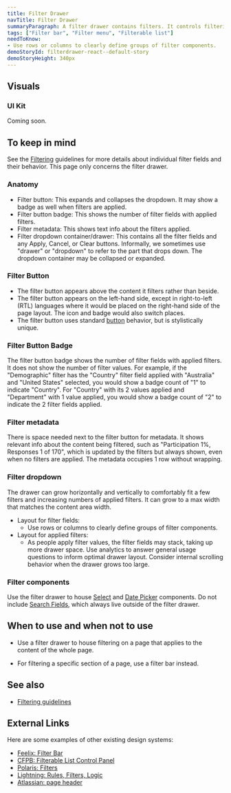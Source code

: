 ```yaml
---
title: Filter Drawer
navTitle: Filter Drawer
summaryParagraph: A filter drawer contains filters. It controls filtering of an entire page.
tags: ["Filter bar", "Filter menu", "Filterable list"]
needToKnow:
- Use rows or columns to clearly define groups of filter components.
demoStoryId: filterdrawer-react--default-story
demoStoryHeight: 340px
---
```



## Visuals

### UI Kit

Coming soon.

## To keep in mind

See the [Filtering](/guidelines/filtering) guidelines for more details about individual filter fields and their behavior. This page only concerns the filter drawer.

### Anatomy

- Filter button: This expands and collapses the dropdown. It may show a badge as well when filters are applied.
- Filter button badge: This shows the number of filter fields with applied filters.
- Filter metadata: This shows text info about the filters applied.
- Filter dropdown container/drawer: This contains all the filter fields and any Apply, Cancel, or Clear buttons. Informally, we sometimes use "drawer" or "dropdown" to refer to the part that drops down. The dropdown container may be collapsed or expanded.

### Filter Button

- The filter button appears above the content it filters rather than beside.
- The filter button appears on the left-hand side, except in right-to-left (RTL) languages where it would be placed on the right-hand side of the page layout. The icon and badge would also switch places.
- The filter button uses standard [button](/components/button) behavior, but is stylistically unique.

### Filter Button Badge

The filter button badge shows the number of filter fields with applied filters. It does not show the number of filter values. For example, if the "Demographic" filter has the "Country" filter field applied with "Australia" and "United States" selected, you would show a badge count of "1" to indicate "Country". For "Country" with its 2 values applied and "Department" with 1 value applied, you would show a badge count of "2" to indicate the 2 filter fields applied.

### Filter metadata

There is space needed next to the filter button for metadata. It shows relevant info about the content being filtered, such as "Participation 1%, Responses 1 of 170", which is updated by the filters but always shown, even when no filters are applied. The metadata occupies 1 row without wrapping.

### Filter dropdown

The drawer can grow horizontally and vertically to comfortably fit a few filters and increasing numbers of applied filters. It can grow to a max width that matches the content area width.

- Layout for filter fields:
    - Use rows or columns to clearly define groups of filter components.
- Layout for applied filters:
    - As people apply filter values, the filter fields may stack, taking up more drawer space. Use analytics to answer general usage questions to inform optimal drawer layout. Consider internal scrolling behavior when the drawer grows too large.

### Filter components

Use the filter drawer to house [Select](/components/select) and [Date Picker](/components/date-picker) components. Do not include [Search Fields](/components/search-field), which always live outside of the filter drawer.

## When to use and when not to use

<WhenToUseAndWhenNotToUse>
<WhenToUse>

*   Use a filter drawer to house filtering on a page that applies to the content of the whole page.

</WhenToUse>
<WhenNotToUse>

*   For filtering a specific section of a page, use a filter bar instead.

</WhenNotToUse>
</WhenToUseAndWhenNotToUse>

## See also

- [Filtering guidelines](/guidelines/filtering/)

## External Links

Here are some examples of other existing design systems:

- [Feelix: Filter Bar](https://feelix.myob.com/#/Components/Filtering/FilterBar)
- [CFPB: Filterable List Control Panel](https://cfpb.github.io/design-system/patterns/filterable-list-control-panels)
- [Polaris: Filters](https://polaris.shopify.com/components/lists-and-tables/filters)
- [Lightning: Rules, Filters, Logic](https://www.lightningdesignsystem.com/guidelines/rules-filters-logic/)
- [Atlassian: page header](https://www.atlassian.design/guidelines/product/patterns/page-header)

